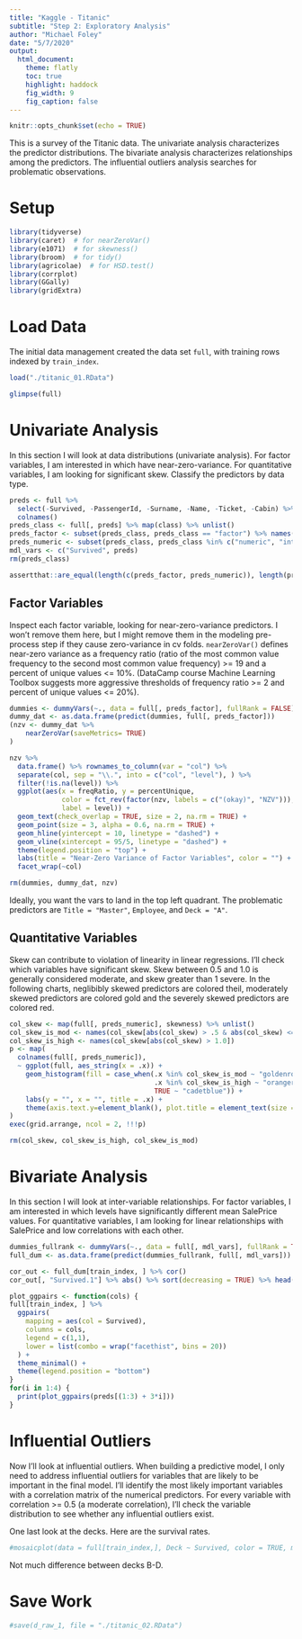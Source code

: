 ```yaml
---
title: "Kaggle - Titanic"
subtitle: "Step 2: Exploratory Analysis"
author: "Michael Foley"
date: "5/7/2020"
output: 
  html_document:
    theme: flatly
    toc: true
    highlight: haddock
    fig_width: 9
    fig_caption: false
---
```


```r
knitr::opts_chunk$set(echo = TRUE)
```


This is a survey of the Titanic data.  The univariate analysis characterizes the predictor distributions.  The bivariate analysis characterizes relationships among the predictors.  The influential outliers analysis searches for problematic observations.

# Setup

```r
library(tidyverse)
library(caret)  # for nearZeroVar()
library(e1071)  # for skewness()
library(broom)  # for tidy()
library(agricolae)  # for HSD.test()
library(corrplot)
library(GGally)
library(gridExtra)
```


# Load Data

The initial data management created the data set `full`, with training rows indexed by `train_index`.

```r
load("./titanic_01.RData")

glimpse(full)
```

# Univariate Analysis

In this section I will look at data distributions (univariate analysis). For factor variables, I am interested in which have near-zero-variance. For quantitative variables, I am looking for significant skew. Classify the predictors by data type.

```r
preds <- full %>% 
  select(-Survived, -PassengerId, -Surname, -Name, -Ticket, -Cabin) %>% 
  colnames()
preds_class <- full[, preds] %>% map(class) %>% unlist()
preds_factor <- subset(preds_class, preds_class == "factor") %>% names()
preds_numeric <- subset(preds_class, preds_class %in% c("numeric", "integer")) %>% names()
mdl_vars <- c("Survived", preds)
rm(preds_class)

assertthat::are_equal(length(c(preds_factor, preds_numeric)), length(preds))
```

## Factor Variables

Inspect each factor variable, looking for near-zero-variance predictors. I won’t remove them here, but I might remove them in the modeling pre-process step if they cause zero-variance in cv folds. `nearZeroVar()` defines near-zero variance as a frequency ratio (ratio of the most common value frequency to the second most common value frequency) >= 19 and a percent of unique values <= 10%. (DataCamp course Machine Learning Toolbox suggests more aggressive thresholds of frequency ratio >= 2 and percent of unique values <= 20%).

```r
dummies <- dummyVars(~., data = full[, preds_factor], fullRank = FALSE)
dummy_dat <- as.data.frame(predict(dummies, full[, preds_factor]))
(nzv <- dummy_dat %>%
    nearZeroVar(saveMetrics= TRUE)
)

nzv %>%
  data.frame() %>% rownames_to_column(var = "col") %>%
  separate(col, sep = "\\.", into = c("col", "level"), ) %>%
  filter(!is.na(level)) %>%
  ggplot(aes(x = freqRatio, y = percentUnique, 
             color = fct_rev(factor(nzv, labels = c("(okay)", "NZV"))), 
             label = level)) +
  geom_text(check_overlap = TRUE, size = 2, na.rm = TRUE) +
  geom_point(size = 3, alpha = 0.6, na.rm = TRUE) +
  geom_hline(yintercept = 10, linetype = "dashed") +
  geom_vline(xintercept = 95/5, linetype = "dashed") +
  theme(legend.position = "top") +
  labs(title = "Near-Zero Variance of Factor Variables", color = "") +
  facet_wrap(~col)

rm(dummies, dummy_dat, nzv)
```

Ideally, you want the vars to land in the top left quadrant. The problematic predictors are `Title = "Master"`, `Employee`, and `Deck = "A"`.  

## Quantitative Variables

Skew can contribute to violation of linearity in linear regressions. I’ll check which variables have significant skew. Skew between 0.5 and 1.0 is generally considered moderate, and skew greater than 1 severe. In the following charts, neglibibly skewed predictors are colored theil, moderately skewed predictors are colored gold and the severely skewed predictors are colored red.

```r
col_skew <- map(full[, preds_numeric], skewness) %>% unlist()
col_skew_is_mod <- names(col_skew[abs(col_skew) > .5 & abs(col_skew) <= 1.0])
col_skew_is_high <- names(col_skew[abs(col_skew) > 1.0])
p <- map(
  colnames(full[, preds_numeric]),
  ~ ggplot(full, aes_string(x = .x)) +
    geom_histogram(fill = case_when(.x %in% col_skew_is_mod ~ "goldenrod", 
                                    .x %in% col_skew_is_high ~ "orangered4",
                                    TRUE ~ "cadetblue")) +
    labs(y = "", x = "", title = .x) +
    theme(axis.text.y=element_blank(), plot.title = element_text(size = 10))
)
exec(grid.arrange, ncol = 2, !!!p)

rm(col_skew, col_skew_is_high, col_skew_is_mod)
```


# Bivariate Analysis

In this section I will look at inter-variable relationships. For factor variables, I am interested in which levels have significantly different mean SalePrice values. For quantitative variables, I am looking for linear relationships with SalePrice and low correlations with each other.

```r
dummies_fullrank <- dummyVars(~., data = full[, mdl_vars], fullRank = TRUE)
full_dum <- as.data.frame(predict(dummies_fullrank, full[, mdl_vars]))

cor_out <- full_dum[train_index, ] %>% cor()
cor_out[, "Survived.1"] %>% abs() %>% sort(decreasing = TRUE) %>% head(11)
```
 
```r
plot_ggpairs <- function(cols) {
full[train_index, ] %>% 
  ggpairs(
    mapping = aes(col = Survived), 
    columns = cols,
    legend = c(1,1),
    lower = list(combo = wrap("facethist", bins = 20))
  ) +
  theme_minimal() +
  theme(legend.position = "bottom") 
}
for(i in 1:4) {
  print(plot_ggpairs(preds[(1:3) + 3*i]))
}
```

# Influential Outliers

Now I’ll look at influential outliers. When building a predictive model, I only need to address influential outliers for variables that are likely to be important in the final model. I’ll identify the most likely important variables with a correlation matrix of the numerical predictors. For every variable with correlation >= 0.5 (a moderate correlation), I’ll check the variable distribution to see whether any influential outliers exist.




One last look at the decks.  Here are the survival rates.

```r
#mosaicplot(data = full[train_index,], Deck ~ Survived, color = TRUE, main = NULL)
```

Not much difference between decks B-D.







# Save Work

```r
#save(d_raw_1, file = "./titanic_02.RData")
```

